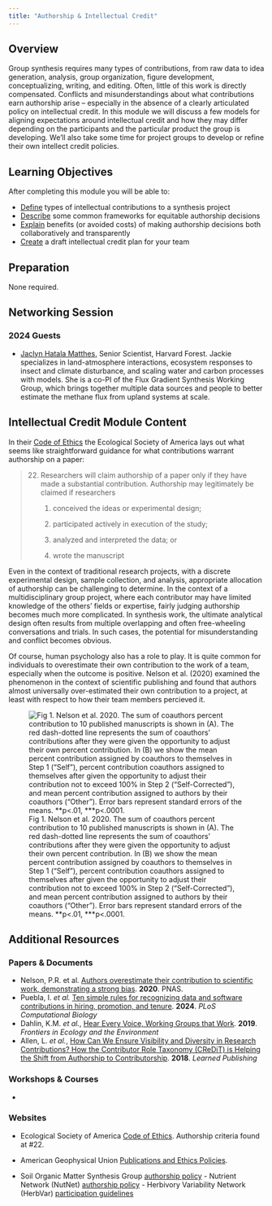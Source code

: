 ```yaml
---
title: "Authorship & Intellectual Credit"
---
```


## Overview

Group synthesis requires many types of contributions, from raw data to idea generation, analysis, group organization, figure development, conceptualizing, writing, and editing. Often, little of this work is directly compensated. Conflicts and misunderstandings about what contributions earn authorship arise -- especially in the absence of a clearly articulated policy on intellectual credit. In this module we will discuss a few models for aligning expectations around intellectual credit and how they may differ depending on the participants and the particular product the group is developing. We'll also take some time for project groups to develop or refine their own intellect credit policies.

## Learning Objectives

After completing this module you will be able to:

-   <u>Define</u> types of intellectual contributions to a synthesis project
-   <u>Describe</u> some common frameworks for equitable authorship decisions
-   <u>Explain</u> benefits (or avoided costs) of making authorship decisions both collaboratively and transparently
-   <u>Create</u> a draft intellectual credit plan for your team

## Preparation

None required.

## Networking Session

::: panel-tabset
### 2024 Guests

-   [Jaclyn Hatala Matthes](https://matthesecolab.com/people/), Senior Scientist, Harvard Forest. Jackie specializes in land-atmosphere interactions, ecosystem responses to insect and climate disturbance, and scaling water and carbon processes with models. She is a co-PI of the Flux Gradient Synthesis Working Group, which brings together multiple data sources and people to better estimate the methane flux from upland systems at scale.
:::

## Intellectual Credit Module Content

In their [Code of Ethics](https://esa.org/about/code-of-ethics/) the Ecological Society of America lays out what seems like straightforward guidance for what contributions warrant authorship on a paper:

> 22. Researchers will claim authorship of a paper only if they have made a substantial contribution. Authorship may legitimately be claimed if researchers
>
>     1.  conceived the ideas or experimental design;
>
>     2.  participated actively in execution of the study;
>
>     3.  analyzed and interpreted the data; or
>
>     4.  wrote the manuscript

Even in the context of traditional research projects, with a discrete experimental design, sample collection, and analysis, appropriate allocation of authorship can be challenging to determine. In the context of a multidisciplinary group project, where each contributor may have limited knowledge of the others' fields or expertise, fairly judging authorship becomes much more complicated. In synthesis work, the ultimate analytical design often results from multiple overlapping and often free-wheeling conversations and trials. In such cases, the potential for misunderstanding and conflict becomes obvious.

Of course, human psychology also has a role to play. It is quite common for individuals to overestimate their own contribution to the work of a team, especially when the outcome is positive. Nelson et al. (2020) examined the phenomenon in the context of scientific publishing and found that authors almost universally over-estimated their own contribution to a project, at least with respect to how their team members percieved it.

![Fig 1. Nelson et al. 2020. The sum of coauthors percent contribution to 10 published manuscripts is shown in (A). The red dash-dotted line represents the sum of coauthors’ contributions after they were given the opportunity to adjust their own percent contribution. In (B) we show the mean percent contribution assigned by coauthors to themselves in Step 1 (“Self”), percent contribution coauthors assigned to themselves after given the opportunity to adjust their contribution not to exceed 100% in Step 2 (“Self-Corrected”), and mean percent contribution assigned to authors by their coauthors (“Other”). Error bars represent standard errors of the means. \*\*p\<.01, \*\*\*p\<.0001.](images/credit-fig-1.jpeg){fig-alt="Column graph with the sum of authors' self-reported contributions exceeding 100% by 17 to 158%." fig-align="center"}

## Additional Resources

### Papers & Documents

-   Nelson, P.R. et al. [Authors overestimate their contribution to scientific work, demonstrating a strong bias](https://doi.org/10.1073/pnas.2003500117). **2020**. PNAS.
-   Puebla, I. *et al.* [Ten simple rules for recognizing data and software contributions in hiring, promotion, and tenure](https://journals.plos.org/ploscompbiol/article?id=10.1371/journal.pcbi.1012296). **2024**. *PLoS Computational Biology*
-   Dahlin, K.M. *et al.*, [Hear Every Voice, Working Groups that Work](https://esajournals.onlinelibrary.wiley.com/doi/10.1002/fee.2115). **2019**. *Frontiers in Ecology and the Environment*
-   Allen, L. *et al.*, [How Can We Ensure Visibility and Diversity in Research Contributions? How the Contributor Role Taxonomy (CReDiT) is Helping the Shift from Authorship to Contributorship](https://onlinelibrary.wiley.com/doi/epdf/10.1002/leap.1210). **2018**. *Learned Publishing*

### Workshops & Courses

-   

### Websites

-    Ecological Society of America [Code of Ethics](https://esa.org/about/code-of-ethics/). Authorship criteria found at #22.

-   American Geophysical Union [Publications and Ethics Policies](https://www.agu.org/publications/authors/policies#ethical-obligations).

-   Soil Organic Matter Synthesis Group [authorship policy](https://lter.github.io/som-website/authorship.html) - Nutrient Network (NutNet) [authorship policy](https://nutnet.org/authorship) - Herbivory Variability Network (HerbVar) [participation guidelines](https://herbvar.org/participation.html)

